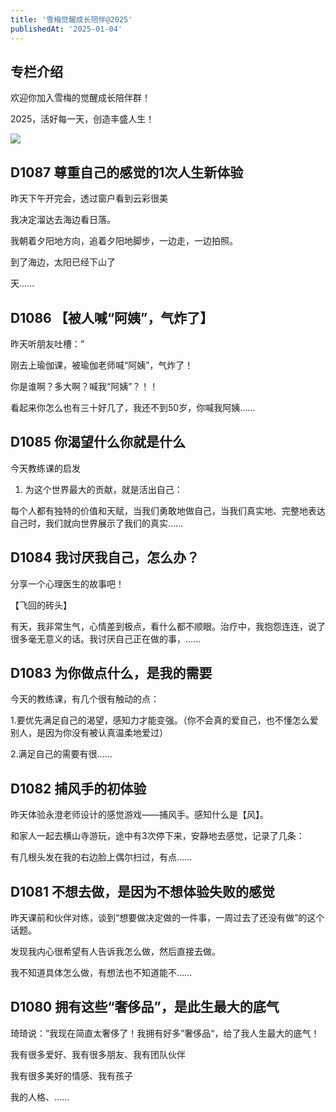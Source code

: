 ```yaml
---
title: '雪梅觉醒成长陪伴@2025'
publishedAt: '2025-01-04'
---
```


## 专栏介绍

欢迎你加入雪梅的觉醒成长陪伴群！

2025，活好每一天，创造丰盛人生！

![](https://static.xiaobot.net/file/2024-11-28/97124/595a5731a7bbb95f50f9332eb3871950.jpeg)

## D1087 尊重自己的感觉的1次人生新体验
昨天下午开完会，透过窗户看到云彩很美

我决定溜达去海边看日落。

我朝着夕阳地方向，追着夕阳地脚步，一边走，一边拍照。

到了海边，太阳已经下山了

天......

## D1086 【被人喊“阿姨”，气炸了】
昨天听朋友吐槽：”

刚去上瑜伽课，被瑜伽老师喊“阿姨”，气炸了！

你是谁啊？多大啊？喊我“阿姨”？！！

看起来你怎么也有三十好几了，我还不到50岁，你喊我阿姨......

## D1085 你渴望什么你就是什么
今天教练课的启发

1. 为这个世界最大的贡献，就是活出自己：

每个人都有独特的价值和天赋，当我们勇敢地做自己，当我们真实地、完整地表达自己时，我们就向世界展示了我们的真实......

## D1084 我讨厌我自己，怎么办？
分享一个心理医生的故事吧！

【飞回的砖头】

有天，我非常生气，心情差到极点，看什么都不顺眼。治疗中，我抱怨连连，说了很多毫无意义的话。我讨厌自己正在做的事，......

## D1083 为你做点什么，是我的需要
今天的教练课，有几个很有触动的点：

1.要优先满足自己的渴望，感知力才能变强。（你不会真的爱自己，也不懂怎么爱别人，是因为你没有被认真温柔地爱过）

2.满足自己的需要有很......

## D1082 捕风手的初体验
昨天体验永澄老师设计的感觉游戏——捕风手。感知什么是【风】。

和家人一起去横山寺游玩，途中有3次停下来，安静地去感觉，记录了几条：

有几根头发在我的右边脸上偶尔扫过，有点......

## D1081 不想去做，是因为不想体验失败的感觉
昨天课前和伙伴对练，谈到“想要做决定做的一件事，一周过去了还没有做”的这个话题。

发现我内心很希望有人告诉我怎么做，然后直接去做。

我不知道具体怎么做，有想法也不知道能不......

## D1080 拥有这些“奢侈品”，是此生最大的底气
琦琦说：”我现在简直太奢侈了！我拥有好多”奢侈品“，给了我人生最大的底气！

我有很多爱好、我有很多朋友、我有团队伙伴

我有很多美好的情感、我有孩子

我的人格、......

